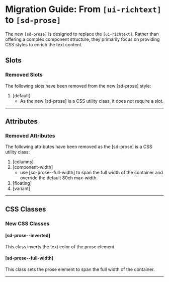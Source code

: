 
<Meta title="Docs/Migration/ui-richtext" />

# Migration Guide: From `[ui-richtext]` to `[sd-prose]`

The new `[sd-prose]` is designed to replace the `[ui-richtext]`. Rather than offering a complex component structure, they primarily focus on providing CSS styles to enrich the text content.

## Slots

### Removed Slots

The following slots have been removed from the new [sd-prose] style:

1. [default]
   - As the new [sd-prose] is a CSS utility class, it does not require a slot.

<hr />

## Attributes

### Removed Attributes

The following attributes have been removed as the [sd-prose] is a CSS utility class:

1. [columns]
2. [component-width]
   - use [sd-prose--full-width] to span the full width of the container and override the default 80ch max-width.
3. [floating]
4. [variant]

<hr />

## CSS Classes

### New CSS Classes

#### [sd-prose--inverted]

This class inverts the text color of the prose element.

#### [sd-prose--full-width]

This class sets the prose element to span the full width of the container.

<hr />
